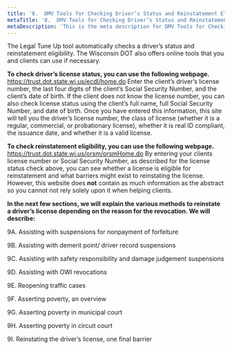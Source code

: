 ```yaml
---
title: '8.	DMV Tools for Checking Driver’s Status and Reinstatement Eligibility'
metaTitle: '8.	DMV Tools for Checking Driver’s Status and Reinstatement Eligibility'
metaDescription: 'This is the meta description for DMV Tools for Checking Driver’s Status and Reinstatement'
---
```


The Legal Tune Up tool automatically checks a driver’s status and reinstatement eligibility. The Wisconsin DOT also offers online tools that you and clients can use if necessary. 

**To check driver’s license status, you can use the following webpage.** https://trust.dot.state.wi.us/ecdl/home.do Enter the client’s driver’s license number, the last four digits of the client’s Social Security Number, and the client’s date of birth. If the client does not know the license number, you can also check license status using the client’s full name, full Social Security Number, and date of birth. Once you have entered this information, this site will tell you the driver’s license number, the class of license (whether it is a regular, commercial, or probationary license), whether it is real ID compliant, the issuance date, and whether it is a valid license.

**To check reinstatement eligibility, you can use the following webpage.** https://trust.dot.state.wi.us/orsm/orsmHome.do By entering your clients license number or Social Security Number, as described for the license status check above, you can see whether a license is eligible for reinstatement and what barriers might exist to reinstating the license. However, this website does **not** contain as much information as the abstract so you cannot not rely solely upon it when helping clients.

**In the next few sections, we will explain the various methods to reinstate a driver’s license depending on the reason for the revocation.  We will describe:**

9A. Assisting with suspensions for nonpayment of forfeiture

9B. Assisting with demerit point/ driver record suspensions

9C. Assisting with safety responsibility and damage judgement suspensions

9D. Assisting with OWI revocations

9E. Reopening traffic cases

9F. Asserting poverty, an overview

9G. Asserting poverty in municipal court

9H. Asserting poverty in circuit court

9I. Reinstating the driver’s license, one final barrier





